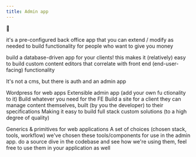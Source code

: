 ```yaml
---
title: Admin app
---
```

🚜

it's a pre-configured back office app that you can extend / modify as needed to build functionality for people who want to give you money

build a database-driven app for your clients! this makes it (relatively) easy to build custom content editors that correlate with front end (end-user-facing) functionality



It's not a cms, but there is auth and an admin app


Wordpress for web apps
Extensible admin app (add your own fu ctionality to it)
Build whatever you need for the FE
Build a site for a client they can manage content themselves, built (by you the developer) to their specifications 
  Making it easy to build full stack custom solutions (to a high degree of quality)



Generics & primitives for web applications
	A set of choices (chosen stack, tools, workflow)
  we've chosen these tools/components for use in the admin app. do a source dive in the codebase and see how we're using them, feel free to use them in your application as well